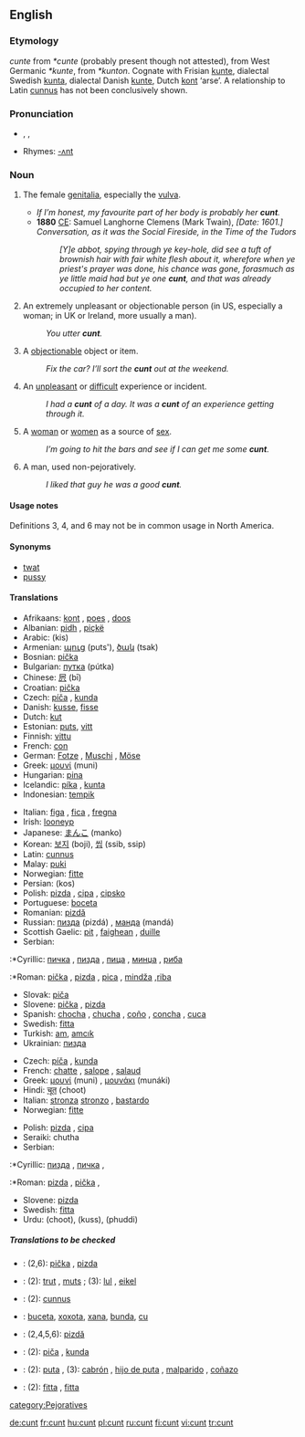 {{wikipedia}}
==English==

===Etymology===
{{ME.}} ''cunte'' from {{OE.}} ''*cunte'' (probably present though not attested), from West Germanic ''*kunte'', from {{Ger.}} ''*kunton''. Cognate with Frisian [[kunte]], dialectal Swedish [[kunta]], dialectal Danish [[kunte]], Dutch [[kont]] ‘arse’. A relationship to Latin [[cunnus]] has not been conclusively shown.

===Pronunciation===
*{{AHD|kŭnt}}, {{IPA|/kʌnt/}}, {{SAMPA|/kVnt/}}
* Rhymes: [[Rhymes:English:-ʌnt|-ʌnt]]

===Noun===
{{en-noun}}

# {{vulgar slang}} The female [[genitalia]], especially the [[vulva]].
#* ''If I’m honest, my favourite part of her body is probably her '''cunt'''.''
#* '''1880''' [[CE]]: Samuel Langhorne Clemens (Mark Twain), ''[Date: 1601.] Conversation, as it was the Social Fireside, in the Time of the Tudors''
#*: ''[Y]e abbot, spying through ye key-hole, did see a tuft of brownish hair with fair white flesh about it, wherefore when ye priest's prayer was done, his chance was gone, forasmuch as ye little maid had but ye one '''cunt''', and that was already occupied to her content.''
# {{vulgar slang}} An extremely unpleasant or objectionable person (in US, especially a woman; in UK or Ireland, more usually a man).
#: ''You utter '''cunt'''.''
# {{vulgar slang}} A [[objectionable]] object or item.
#: ''Fix the car? I’ll sort the '''cunt''' out at the weekend.''
# {{vulgar slang}} An [[unpleasant]] or [[difficult]] experience or incident.
#: ''I had a'' '''''cunt''''' ''of a day.'' ''It was a'' '''''cunt''''' ''of an experience getting through it.''
# {{context|vulgar slang|countable|uncountable}} A [[woman]] or [[women]] as a source of [[sex]].
#: ''I’m going to hit the bars and see if I can get me some '''cunt'''.''
# {{vulgar slang}} A man, used non-pejoratively.
#: ''I liked that guy he was a good '''cunt'''.''

====Usage notes====
Definitions 3, 4, and 6 may not be in common usage in North America.

====Synonyms====
*[[twat]]
*[[pussy]]

====Translations====
{{trans-top|genitalia}}
*Afrikaans: [[kont]] {{f}}, [[poes]] {{f}}, [[doos]] {{f}}
*Albanian: [[pidh]] {{m}}, [[piçkë]] {{f}}
*Arabic: {{ARchar|[[كس|كِس]]}} (kis)
*Armenian: [[պուց]] (puts'), [[ծակ]] (tsak)
*Bosnian: [[pička]] {{f}}
*Bulgarian: [[путка]] (pútka) {{f}}
*Chinese: [[屄]] (bī)
*Croatian: [[pička]] {{f}}
*Czech: [[píča]] {{f}}, [[kunda]] {{f}}
*Danish: [[kusse]], [[fisse]]
*Dutch: [[kut]] {{f}}
*Estonian: [[puts]], [[vitt]]
*Finnish: [[vittu]]
*French: [[con#French|con]] {{m}}
*German: [[Fotze]] {{f}}, [[Muschi]] {{f}}, [[Möse]] {{f}}
*Greek: [[μουνί]] (muni) {{n}}
*Hungarian: [[pina]]
*Icelandic: [[píka]] {{f}}, [[kunta]] {{f}}
*Indonesian: [[tempik]]
{{trans-mid}}
*Italian: [[figa]] {{f}}, [[fica]] {{f}}, [[fregna]] {{f}}
*Irish: [[looneyp]] {{f}}
*Japanese: [[まんこ]] (manko)
*Korean: [[보지]] (boji), [[씹]] (ssib, ssip)
*Latin: [[cunnus]] {{m}}
*Malay: [[puki]]
*Norwegian: [[fitte]] {{f}}
*Persian: {{FAchar|[[کس]]}} (kos)
*Polish: [[pizda]] {{f}}, [[cipa]] {{f}}, [[cipsko]] {{n}}
*Portuguese: [[boceta]]
*Romanian: [[pizdă]] {{f}}
*Russian: [[пизда]] (pizdá) {{f}}, [[манда]] (mandá) {{f}}
*Scottish Gaelic: [[pit#Scottish Gaelic|pit]] {{f}}, [[faighean]] {{m}}, [[duille]] {{f}}
*Serbian:
:*Cyrillic: [[пичка]] {{f}}, [[пизда]] {{f}}, [[пица]] {{f}}, [[минџа]] {{f}}, [[риба]] {{f}}
:*Roman: [[pička]] {{f}}, [[pizda]] {{f}}, [[pica]] {{f}}, [[mindža]] {{f}},[[riba]] {{f}}
*Slovak: [[piča]] {{f}}
*Slovene: [[pička]] {{f}}, [[pizda]] {{f}}
*Spanish: [[chocha]] {{f}}, [[chucha]] {{f}}, [[coño]] {{m}}, [[concha]] {{f}}, [[cuca]] {{f}}
*Swedish: [[fitta]] {{c}}
*Turkish: [[am#Turkish|am]], [[amcık]]
*Ukrainian: [[пизда]] {{f}}
{{trans-bottom}}

{{trans-top|unpleasant or objectionable person}}
*Czech: [[píča]] {{f}}, [[kunda]] {{f}}
*French: [[chatte]] {{f}}, [[salope]] {{f}}, [[salaud]] {{m}}
*Greek: [[μουνί]] (muni) {{n}}, [[μουνάκι]] (munáki) {{n}}
*Hindi: [[चूत]] (choot)
*Italian: [[stronza]] {{f}} [[stronzo]] {{m}}, [[bastardo]] {{m}}
*Norwegian: [[fitte]] {{f}}
{{trans-mid}}
*Polish: [[pizda]] {{f}}, [[cipa]] {{f}}
*Seraiki: chutha
*Serbian:
:*Cyrillic: [[пизда]] {{f}}, [[пичка]] {{f}}, 
:*Roman: [[pizda]] {{f}}, [[pička]] {{f}},  
*Slovene: [[pizda]] {{f}}
*Swedish: [[fitta]] {{c}}
*Urdu: {{URchar|[[چوت]]}} (choot), {{URchar|[[کس]]}} (kuss), {{URchar|[[پھدی]]}} (phuddi)
{{trans-bottom}}

=====Translations to be checked=====
{{checktrans}}

*{{ttbc|Croatian}}: (2,6): [[pička]] {{f}}, [[pizda]] {{f}}
*{{ttbc|Dutch}}: (2): [[trut]] {{f}}, [[muts]] {{f}}; (3): [[lul]] {{m}}, [[eikel]] {{m}}
*{{ttbc|Latin}}: (2): [[cunnus]] {{m}}
*{{ttbc|Portuguese}}: [[buceta]], [[xoxota]], [[xana]], [[bunda]], [[cu]]
*{{ttbc|Romanian}}: (2,4,5,6): [[pizdă]] {{f}}
*{{ttbc|Slovak}}: (2): [[piča]] {{f}}, [[kunda]] {{f}}
*{{ttbc|Spanish}}: (2): [[puta]] {{f}}, (3): [[cabrón]] {{m}}, [[hijo de puta]] {{m}}, [[malparido]] {{m}}, [[coñazo]] {{m}}
*{{ttbc|Slovak}}: (2): [[fitta]] {{m}}, [[fitta]] {{f}}

[[category:Pejoratives]]

[[de:cunt]]
[[fr:cunt]]
[[hu:cunt]]
[[pl:cunt]]
[[ru:cunt]]
[[fi:cunt]]
[[vi:cunt]]
[[tr:cunt]]
